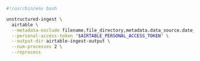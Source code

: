 ```bash Shell
#!/usr/bin/env bash

unstructured-ingest \
  airtable \
  --metadata-exclude filename,file_directory,metadata.data_source.date_processed \
  --personal-access-token "$AIRTABLE_PERSONAL_ACCESS_TOKEN" \
  --output-dir airtable-ingest-output \
  --num-processes 2 \
  --reprocess
```
